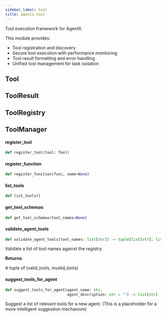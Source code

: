 ```yaml
---
sidebar_label: tool
title: agentx.tool
---
```


Tool execution framework for AgentX.

This module provides:
- Tool registration and discovery
- Secure tool execution with performance monitoring
- Tool result formatting and error handling
- Unified tool management for task isolation

## Tool

## ToolResult

## ToolRegistry

## ToolManager

#### register\_tool

```python
def register_tool(tool: Tool)
```

#### register\_function

```python
def register_function(func, name=None)
```

#### list\_tools

```python
def list_tools()
```

#### get\_tool\_schemas

```python
def get_tool_schemas(tool_names=None)
```

#### validate\_agent\_tools

```python
def validate_agent_tools(tool_names: list[str]) -> tuple[list[str], list[str]]
```

Validate a list of tool names against the registry.

**Returns**:

  A tuple of (valid_tools, invalid_tools)

#### suggest\_tools\_for\_agent

```python
def suggest_tools_for_agent(agent_name: str,
                            agent_description: str = "") -> list[str]
```

Suggest a list of relevant tools for a new agent.
(This is a placeholder for a more intelligent suggestion mechanism)

